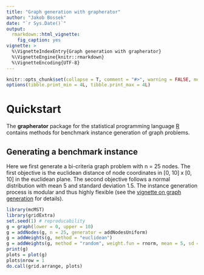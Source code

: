 ```yaml
---
title: "Graph generation with grapherator"
author: "Jakob Bossek"
date: "`r Sys.Date()`"
output:
  rmarkdown::html_vignette:
    fig_caption: yes
vignette: >
  %\VignetteIndexEntry{Graph generation with grapherator}
  %\VignetteEngine{knitr::rmarkdown}
  %\VignetteEncoding{UTF-8}
---
```


```r
knitr::opts_chunk$set(collapse = T, comment = "#>", warning = FALSE, message = FALSE)
options(tibble.print_min = 4L, tibble.print_max = 4L)
```

# Quickstart

The **grapherator** package for the statistical programming language [R](https://www.r-project.org) contains methods for benchmark instance generation of graph problems.

## Generating a benchmark instance

Here we first generate a bi-criteria graph problem with n = 25 nodes. The first objective is the euclidean distance of node coordinates in [0, 10] x [0, 10] in the euclidean plane. The second objective follows a normal distribution with mean 5 and standard deviation 1.5. The instance generation process is modular and thus highly flexible (see the [vignette on graph generation](Generation.html) for details).

```r
library(mcMST)
library(gridExtra)
set.seed(1) # reproducability
g = graph(lower = 0, upper = 10)
g = addNodes(g, n = 25, generator = addNodesUniform)
g = addWeights(g, method = "euclidean")
g = addWeights(g, method = "random", weight.fun = rnorm, mean = 5, sd = 1.5)
print(g)
plots = plot(g)
plots$nrow = 1
do.call(grid.arrange, plots)
```
